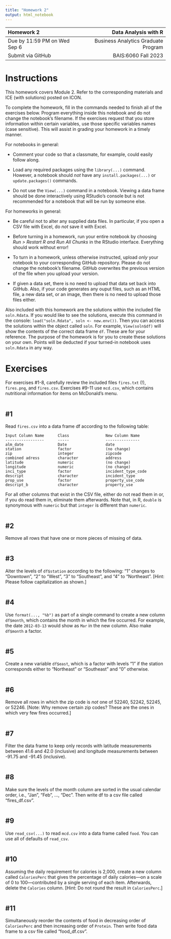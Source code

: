 ---
title: "Homework 2"
output: html_notebook
---

| Homework 2                     |                Data Analysis with R |
| :---                           |                                ---: |
| Due by 11:59 PM on Wed Sep 6   | Business Analytics Graduate Program |
| Submit via GitHub              |                 BAIS:6060 Fall 2023 |

# Instructions

This homework covers Module 2. Refer to the corresponding materials and
ICE (with solutions) posted on ICON.

To complete the homework, fill in the commands needed to finish all of
the exercises below. Program everything inside this notebook and do not
change the notebook's filename. If the exercises request that you store
information within certain variables, use those specific variables names
(case sensitive). This will assist in grading your homework in a timely
manner.

For notebooks in general:

- Comment your code so that a classmate, for example, could easily
follow along.

- Load any required packages using the `library(...)` command.
However, a notebook should *not* have any `install.packages(...)` or
`update.packages()` commands.

- Do not use the `View(...)` command in a notebook. Viewing a data
frame should be done interactively using RStudio's console but is not
recommended for a notebook that will be run by someone else.

For homeworks in general:

- Be careful not to alter any supplied data files. In particular, if you
open a CSV file with Excel, do *not* save it with Excel.

- Before turning in a homework, run your entire notebook by choosing
*Run > Restart R and Run All Chunks* in the RStudio interface.
Everything should work without error!

- To turn in a homework, unless otherwise instructed, upload *only* your
notebook to your corresponding GitHub repository. Please do not change
the notebook's filename. GitHub overwrites the previous version of the
file when you upload your version.

- If given a data set, there is no need to upload that data set back
into GitHub. Also, if your code generates any ouput files, such as an
HTML file, a new data set, or an image, then there is no need to upload
those files either.

Also included with this homework are the solutions within the included
file `soln.Rdata`. If you would like to see the solutions, execute
this command in the console: `load("soln.Rdata", soln <- new.env())`.
Then you can access the solutions within the object called `soln`. For
example, `View(soln$df)` will show the contents of the correct data
frame `df`. These are for your reference. The purpose of the homework is
for you to create these solutions on your own. Points will be deducted
if your turned-in notebook uses `soln.Rdata` in any way.

# Exercises

For exercises #1-8, carefully review the included files `fires.txt`
(!), `fires.png`, and `fires.csv`. Exercises #9-11 use `mcd.csv`, which
contains nutritional information for items on McDonald's menu.

```{r}

```

## #1

Read `fires.csv` into a data frame df according to the following table:

    Input Column Name      Class                New Column Name
    -----------------      -----                ---------------
    alm_date               Date                 date
    station                factor               (no change)
    zip                    integer              zipcode
    combined adress        character            address
    latitude               numeric              (no change)
    longitude              numeric              (no change)
    inci_type              factor               incident_type_code
    descript               character            incident_type
    prop_use               factor               property_use_code
    descript_b             character            property_use

For all other columns that exist in the CSV file, either do not read
them in or, if you do read them in, eliminate them afterwards. Note
that, in R, `double` is synonymous with `numeric` but that `integer` is
different than `numeric`.

```{r}

```

## #2

Remove all rows that have one or more pieces of missing of data.

```{r}

```

## #3

Alter the levels of `df$station` according to the following: "1"
changes to "Downtown", "2" to "West", "3" to "Southeast", and "4" to
"Northeast". [Hint: Please follow capitalization as shown.]

```{r}

```

## #4

Use `format(..., "%b")` as part of a single command to create a new
column `df$month`, which contains the month in which the fire occurred.
For example, the date `2012-03-13` would show as `Mar` in the new
column. Also make `df$month` a factor.

```{r}

```

## #5

Create a new variable `df$east`, which is a factor with levels "1" if
the station corresponds either to "Northeast" or "Southeast" and "0"
otherwise.

```{r}

```

## #6

Remove all rows in which the zip code is *not* one of 52240, 52242,
52245, or 52246. [Note: Why remove certain zip codes? These are the ones
in which very few fires occurred.]

```{r}

```

## #7

Filter the data frame to keep only records with latitude measurements
between 41.6 and 42.0 (inclusive) and longitude measurements between
-91.75 and -91.45 (inclusive).

```{r}

```

## #8

Make sure the levels of the month column are sorted in the usual
calendar order, i.e., "Jan", "Feb", ..., "Dec". Then write df to
a csv file called "fires_df.csv".

```{r}

```

## #9

Use `read_csv(...)` to read `mcd.csv` into a data frame called `food`.
You can use all of defaults of `read_csv`.

```{r}

```

## #10

Assuming the daily requirement for calories is 2,000, create a new
column called `CaloriesPerc` that gives the percentage of daily
calories---on a scale of 0 to 100---contributed by a single serving of
each item. Afterwards, delete the `Calories` column. [Hint: Do not round
the result in `CaloriesPerc`.]

```{r}

```

## #11

Simultaneously reorder the contents of food in decreasing order of
`CaloriesPerc` and then increasing order of `Protein`. Then write food
data frame to a csv file called "food_df.csv".

```{r}

```
